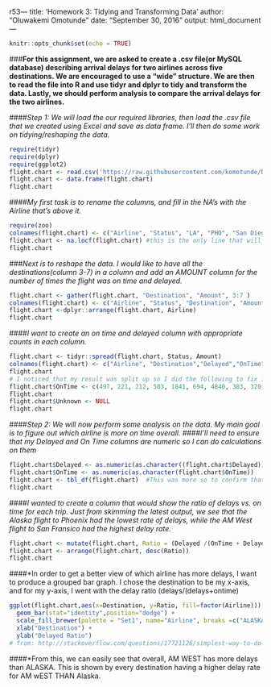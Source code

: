 r53---
title: 'Homework 3: Tidying and Transforming Data'
author: "Oluwakemi Omotunde"
date: "September 30, 2016"
output: html_document
---

```r
knitr::opts_chunk$set(echo = TRUE)
```

###**For this assignment, we are asked to create a .csv file(or MySQL database) describing arrival delays for two airlines across five destinations. We are encouraged to use a "wide" structure. We are then to read the file into R and use tidyr and dplyr to tidy and transform the data. Lastly, we should perform analysis to compare the arrival delays for the two airlines.**

####*Step 1: We will load the our required libraries, then load the .csv file that we created using Excel and save as data frame. I'll then do some work on tidying/reshaping the data.*

```r
require(tidyr)
require(dplyr)
require(ggplot2)
flight.chart <- read.csv('https://raw.githubusercontent.com/komotunde/DATA607/master/Homework%203/flightchart.csv', header = TRUE, na.strings = "")
flight.chart <- data.frame(flight.chart)
flight.chart
```

####*My first task is to rename the columns, and fill in the NA's with the Airline that's above it.*

```r
require(zoo)
colnames(flight.chart) <- c("Airline", "Status", "LA", "PHO", "San Diego", "San Fran.", "SEA")
flight.chart <- na.locf(flight.chart) #this is the only line that will require zoo.
flight.chart
```

###*Next is to reshape the data. I would like to have all the destinations(column 3-7) in a column and add an AMOUNT column for the number of times the flight was on time and delayed.*

```r
flight.chart <- gather(flight.chart, "Destination", "Amount", 3:7 )
colnames(flight.chart) <- c("Airline", "Status", "Destination", "Amount")
flight.chart <-dplyr::arrange(flight.chart, Airline)
flight.chart
```

####*I want to create an on time and delayed column with appropriate counts in each column.*  

```r
flight.chart <- tidyr::spread(flight.chart, Status, Amount)
colnames(flight.chart) <- c("Airline", "Destination","Delayed","OnTime", "Unknown")
flight.chart   
# I noticed that my result was split up so I did the following to fix it.
flight.chart$OnTime <- c(497, 221, 212, 503, 1841, 694, 4840, 383, 320, 201)
flight.chart
flight.chart$Unknown <- NULL
flight.chart

```

####*Step 2: We will now perform some analysis on the data. My main goal is to figure out which airline is more on time overall.*
####*I'll need to ensure that my Delayed and On Time columns are numeric so I can do calculations on them*

```r
flight.chart$Delayed <- as.numeric(as.character((flight.chart$Delayed)))
flight.chart$OnTime <- as.numeric(as.character(flight.chart$OnTime))
flight.chart <- tbl_df(flight.chart)  #This was more so to confirm that those two columns were converted to numeric.
flight.chart
```  

####*I wanted to create a column that would show the ratio of delays vs. on time for each trip. Just from skimming the latest output, we see that the Alaska flight to Phoenix had the lowest rate of delays, while the AM West flight to San Fransico had the highest delay rate.*  

```r
flight.chart <- mutate(flight.chart, Ratio = (Delayed /(OnTime + Delayed)))
flight.chart <- arrange(flight.chart, desc(Ratio))
flight.chart
```

####*In order to get a better view of which airline has more delays, I want to produce a grouped bar graph. I chose the destination to be my x-axis, and for my y-axis, I went with the delay ratio (delays/(delays+ontime)
  
```r
ggplot(flight.chart,aes(x=Destination, y=Ratio, fill=factor(Airline))) +
  geom_bar(stat="identity",position="dodge") +
  scale_fill_brewer(palette = "Set1", name="Airline", breaks =c("ALASKA", "AM WEST"), labels=c("Alaska", "AM WEST")) +
  xlab("Destination") +
  ylab("Delayed Ratio")  
# from: http://stackoverflow.com/questions/17721126/simplest-way-to-do-grouped-barplot
```

####*From this, we can easily see that overall, AM WEST has more delays than ALASKA. This is shown by every destination having a higher delay rate for AM wEST THAN Alaska. 
